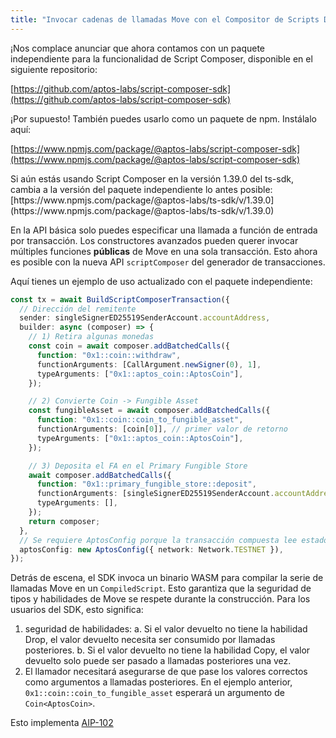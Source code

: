 ```yaml
---
title: "Invocar cadenas de llamadas Move con el Compositor de Scripts Dinámico"
---
```



<Aside type="tip">
  ¡Nos complace anunciar que ahora contamos con un paquete independiente para la funcionalidad de Script Composer, disponible en el siguiente repositorio:

  [https://github.com/aptos-labs/script-composer-sdk](https://github.com/aptos-labs/script-composer-sdk)

  ¡Por supuesto! También puedes usarlo como un paquete de npm. Instálalo aquí:

  [https://www.npmjs.com/package/@aptos-labs/script-composer-sdk](https://www.npmjs.com/package/@aptos-labs/script-composer-sdk)
</Aside>

<Aside type="caution">
  Si aún estás usando Script Composer en la versión 1.39.0 del ts-sdk, cambia a la versión del paquete independiente lo antes posible:
  [https://www.npmjs.com/package/@aptos-labs/ts-sdk/v/1.39.0](https://www.npmjs.com/package/@aptos-labs/ts-sdk/v/1.39.0)
</Aside>

En la API básica solo puedes especificar una llamada a función de entrada por transacción. Los constructores avanzados pueden querer invocar múltiples funciones **públicas** de Move en una sola transacción. Esto ahora es posible con la nueva API `scriptComposer` del generador de transacciones.

Aquí tienes un ejemplo de uso actualizado con el paquete independiente:

```typescript filename="example.ts"
const tx = await BuildScriptComposerTransaction({
  // Dirección del remitente
  sender: singleSignerED25519SenderAccount.accountAddress,
  builder: async (composer) => {
    // 1) Retira algunas monedas
    const coin = await composer.addBatchedCalls({
      function: "0x1::coin::withdraw",
      functionArguments: [CallArgument.newSigner(0), 1],
      typeArguments: ["0x1::aptos_coin::AptosCoin"],
    });

    // 2) Convierte Coin -> Fungible Asset
    const fungibleAsset = await composer.addBatchedCalls({
      function: "0x1::coin::coin_to_fungible_asset",
      functionArguments: [coin[0]], // primer valor de retorno
      typeArguments: ["0x1::aptos_coin::AptosCoin"],
    });

    // 3) Deposita el FA en el Primary Fungible Store
    await composer.addBatchedCalls({
      function: "0x1::primary_fungible_store::deposit",
      functionArguments: [singleSignerED25519SenderAccount.accountAddress, fungibleAsset[0]],
      typeArguments: [],
    });
    return composer;
  },
  // Se requiere AptosConfig porque la transacción compuesta lee estado on-chain
  aptosConfig: new AptosConfig({ network: Network.TESTNET }),
});
```

Detrás de escena, el SDK invoca un binario WASM para compilar la serie de llamadas Move en un `CompiledScript`. Esto garantiza que la seguridad de tipos y habilidades de Move se respete durante la construcción. Para los usuarios del SDK, esto significa:

1. seguridad de habilidades:
   a. Si el valor devuelto no tiene la habilidad Drop, el valor devuelto necesita ser consumido por llamadas posteriores.
   b. Si el valor devuelto no tiene la habilidad Copy, el valor devuelto solo puede ser pasado a llamadas posteriores una vez.
2. El llamador necesitará asegurarse de que pase los valores correctos como argumentos a llamadas posteriores. En el ejemplo anterior, `0x1::coin::coin_to_fungible_asset` esperará un argumento de `Coin<AptosCoin>`.

Esto implementa [AIP-102](https://github.com/aptos-foundation/AIPs/blob/main/aips/aip-102.md)
